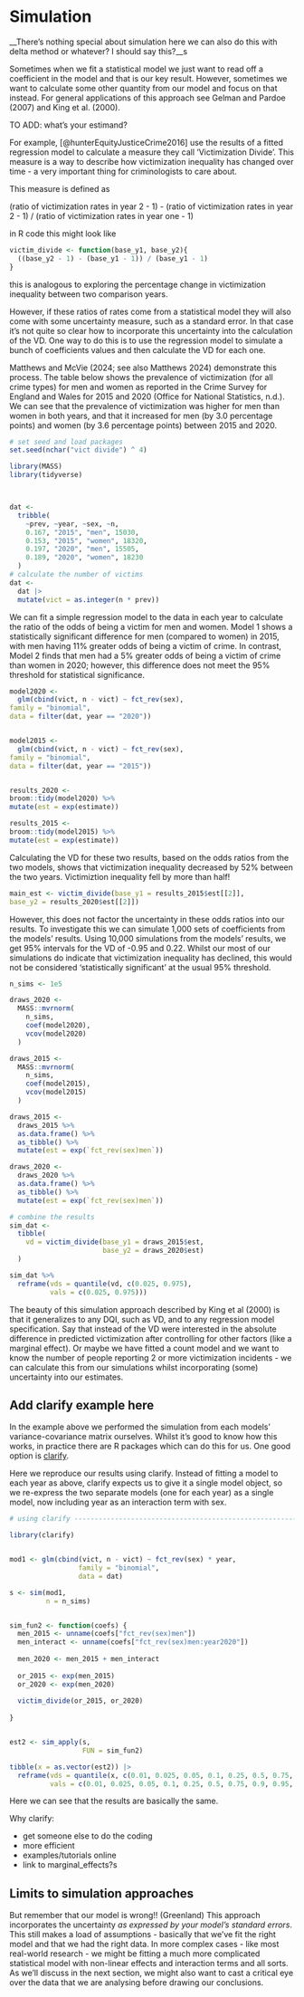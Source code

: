 # Simulation

\_\_There's nothing special about simulation here we can also do this with delta method or whatever? I should say this?\_\_s

Sometimes when we fit a statistical model we just want to read off a coefficient in the model and that is our key result. However, sometimes we want to calculate some other quantity from our model and focus on that instead. For general applications of this approach see Gelman and Pardoe (2007) and King et al. (2000).

TO ADD: what's your estimand?


For example, [@hunterEquityJusticeCrime2016] use the results of a fitted regression model to calculate a measure they call 'Victimization Divide'. This measure is a way to describe how victimization inequality has changed over time - a very important thing for criminologists to care about.

This measure is defined as

(ratio of victimization rates in year 2 - 1) - (ratio of victimization rates in year 2 - 1) / (ratio of victimization rates in year one - 1)

in R code this might look like

```r

victim_divide <- function(base_y1, base_y2){
  ((base_y2 - 1) - (base_y1 - 1)) / (base_y1 - 1)
}

```

this is analogous to exploring the percentage change in victimization inequality between two comparison years.

However, if these ratios of rates come from a statistical model they will also come with some uncertainty measure, such as a standard error. In that case it's not quite so clear how to incorporate this uncertainty into the calculation of the VD. One way to do this is to use the regression model to simulate a bunch of coefficients values and then calculate the VD for each one.

Matthews and McVie (2024; see also Matthews 2024) demonstrate this process. The table below shows the prevalence of victimization (for all crime types) for men and women as reported in the Crime Survey for England and Wales for 2015 and 2020 (Office for National Statistics, n.d.). We can see that the prevalence of victimization was higher for men than women in both years, and that it increased for men (by 3.0 percentage points) and women (by 3.6 percentage points) between 2015 and 2020.

```r
# set seed and load packages
set.seed(nchar("vict divide") ^ 4)

library(MASS)
library(tidyverse)



dat <-
  tribble(
    ~prev, ~year, ~sex, ~n,
    0.167, "2015", "men", 15030,
    0.153, "2015", "women", 18320,
    0.197, "2020", "men", 15505,
    0.189, "2020", "women", 18230
  )
# calculate the number of victims
dat <-
  dat |> 
  mutate(vict = as.integer(n * prev))

```

We can fit a simple regression model to the data in each year to calculate the ratio of the odds of being a victim for men and women. Model 1 shows a statistically significant difference for men (compared to women) in 2015, with men having 11% greater odds of being a victim of crime. In contrast, Model 2 finds that men had a 5% greater odds of being a victim of crime than women in 2020; however, this difference does not meet the 95% threshold for statistical significance.

```r

model2020 <- 
  glm(cbind(vict, n - vict) ~ fct_rev(sex),
family = "binomial",
data = filter(dat, year == "2020"))


model2015 <- 
  glm(cbind(vict, n - vict) ~ fct_rev(sex),
family = "binomial",
data = filter(dat, year == "2015"))


results_2020 <-
broom::tidy(model2020) %>%
mutate(est = exp(estimate))

results_2015 <-
broom::tidy(model2015) %>%
mutate(est = exp(estimate))

```

Calculating the VD for these two results, based on the odds ratios from the two models, shows that victimization inequality decreased by 52% between the two years. Victimiztion inequality fell by more than half!

```r

main_est <- victim_divide(base_y1 = results_2015$est[[2]],
base_y2 = results_2020$est[[2]])

```

However, this does not factor the uncertainty in these odds ratios into our results. To investigate this we can simulate 1,000 sets of coefficients from the models' results. Using 10,000 simulations from the models’ results, we get 95% intervals for the VD of -0.95 and 0.22. Whilst our most of our simulations do indicate that victimization inequality has declined, this would not be considered 'statistically significant' at the usual 95% threshold.

```r


n_sims <- 1e5

draws_2020 <-
  MASS::mvrnorm(
    n_sims,
    coef(model2020),
    vcov(model2020)
  )

draws_2015 <-
  MASS::mvrnorm(
    n_sims,
    coef(model2015),
    vcov(model2015)
  )

draws_2015 <-
  draws_2015 %>%
  as.data.frame() %>%
  as_tibble() %>%
  mutate(est = exp(`fct_rev(sex)men`))

draws_2020 <-
  draws_2020 %>%
  as.data.frame() %>%
  as_tibble() %>%
  mutate(est = exp(`fct_rev(sex)men`))

# combine the results
sim_dat <-
  tibble(
    vd = victim_divide(base_y1 = draws_2015$est,
                       base_y2 = draws_2020$est)
  )

sim_dat %>%
  reframe(vds = quantile(vd, c(0.025, 0.975),
          vals = c(0.025, 0.975)))

```

The beauty of this simulation approach described by King et al (2000) is that it generalizes to any DQI, such as VD, and to any regression model specification. Say that instead of the VD were interested in the absolute difference in predicted victimization after controlling for other factors (like a marginal effect). Or maybe we have fitted a count model and we want to know the number of people reporting 2 or more victimization incidents - we can calculate this from our simulations whilst incorporating (some) uncertainty into our estimates.

## Add clarify example here

In the example above we performed the simulation from each models' variance-covariance matrix ourselves. Whilst it's good to know how this works, in practice there are R packages which can do this for us. One good option is [clarify](https://cran.r-project.org/web/packages/clarify/index.html).

Here we reproduce our results using clarify. Instead of fitting a model to each year as above, clarify expects us to give it a single model object, so we re-express the two separate models (one for each year) as a single model, now including year as an interaction term with sex.

```r
# using clarify -----------------------------------------------------------

library(clarify)


mod1 <- glm(cbind(vict, n - vict) ~ fct_rev(sex) * year,
                 family = "binomial",
                 data = dat)

s <- sim(mod1,
         n = n_sims)


sim_fun2 <- function(coefs) {
  men_2015 <- unname(coefs["fct_rev(sex)men"])
  men_interact <- unname(coefs["fct_rev(sex)men:year2020"])
  
  men_2020 <- men_2015 + men_interact
  
  or_2015 <- exp(men_2015)
  or_2020 <- exp(men_2020)
  
  victim_divide(or_2015, or_2020)
  
}


est2 <- sim_apply(s, 
                  FUN = sim_fun2)

tibble(x = as.vector(est2)) |> 
  reframe(vds = quantile(x, c(0.01, 0.025, 0.05, 0.1, 0.25, 0.5, 0.75, 0.9, 0.95, 0.975, 0.99)),
          vals = c(0.01, 0.025, 0.05, 0.1, 0.25, 0.5, 0.75, 0.9, 0.95, 0.975, 0.99))

```

Here we can see that the results are basically the same.

Why clarify:

-   get someone else to do the coding
-   more efficient
-   examples/tutorials online
-   link to marginal_effects?s

## Limits to simulation approaches

But remember that our model is wrong!! (Greenland) This approach incorporates the uncertainty *as expressed by your model's standard errors*. This still makes a load of assumptions - basically that we've fit the right model and that we had the right data. In more complex cases - like most real-world research - we might be fitting a much more complicated statistical model with non-linear effects and interaction terms and all sorts. As we'll discuss in the next section, we might also want to cast a critical eye over the data that we are analysing before drawing our conclusions.
